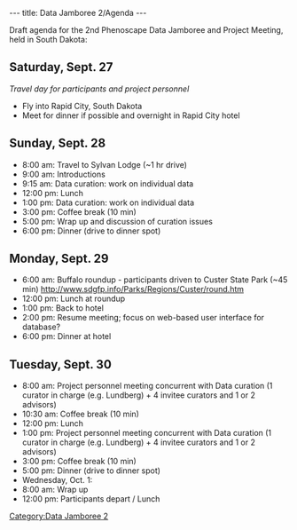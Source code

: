 ---
title: Data Jamboree 2/Agenda
---

Draft agenda for the 2nd Phenoscape Data Jamboree and Project Meeting, held in South Dakota:
== Saturday, Sept. 27 ==
''Travel day for participants and project personnel''
* Fly into Rapid City, South Dakota
* Meet for dinner if possible and overnight in Rapid City hotel

== Sunday, Sept. 28 ==

* 8:00 am: Travel to Sylvan Lodge (~1 hr drive)
* 9:00 am: Introductions
* 9:15 am: Data curation: work on individual data
* 12:00 pm: Lunch
* 1:00 pm: Data curation: work on individual data
* 3:00 pm: Coffee break (10 min)
* 5:00 pm: Wrap up and discussion of curation issues
* 6:00 pm: Dinner (drive to dinner spot)

== Monday, Sept. 29 ==
* 6:00 am: Buffalo roundup - participants driven to Custer State Park (~45 min) http://www.sdgfp.info/Parks/Regions/Custer/round.htm
* 12:00 pm: Lunch at roundup
* 1:00 pm: Back to hotel
* 2:00 pm: Resume meeting; focus on web-based user interface for database?
* 6:00 pm: Dinner at hotel

== Tuesday, Sept. 30 ==
* 8:00 am: Project personnel meeting concurrent with Data curation (1 curator in charge (e.g. Lundberg) + 4 invitee curators and 1 or 2 advisors)
*10:30 am: Coffee break (10 min)
* 12:00 pm: Lunch
* 1:00 pm: Project personnel meeting concurrent with Data curation (1 curator in charge (e.g. Lundberg) + 4 invitee curators and 1 or 2 advisors)
* 3:00 pm: Coffee break (10 min)
* 5:00 pm: Dinner (drive to dinner spot)
* Wednesday, Oct. 1:
* 8:00 am: Wrap up
* 12:00 pm: Participants depart / Lunch

[[Category:Data Jamboree 2]]